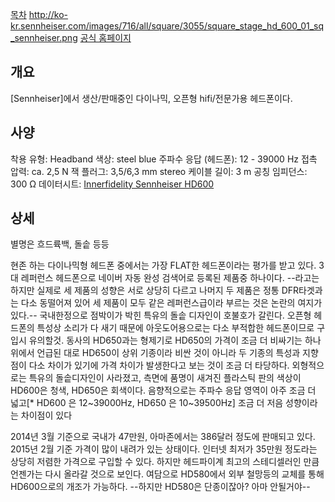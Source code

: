 [[목차]]
http://ko-kr.sennheiser.com/images/716/all/square/3055/square_stage_hd_600_01_sq_sennheiser.png
[http://ko-kr.sennheiser.com/best-audio-headphones-high-end-stereo-hifi-hd-600 공식 홈페이지]

== 개요 ==
[Sennheiser]에서 생산/판매중인 다이나믹, 오픈형 hifi/전문가용 헤드폰이다.

== 사양 ==
착용 유형:	 Headband
색상:	 steel blue
주파수 응답 (헤드폰):	 12 - 39000 Hz
접촉 압력:	 ca. 2,5 N
잭 플러그:	 3,5/6,3 mm stereo
케이블 길이:	 3 m
공칭 임피던스:	 300 Ω
데이터시트: [http://www.innerfidelity.com/images/SennheiserHD600.pdf Innerfidelity Sennheiser HD600]

== 상세 ==
별명은 흐드륙백, 돌솥 등등

현존 하는 다이나믹형 헤드폰 중에서는 가장 FLAT한 헤드폰이라는 평가를 받고 있다.
3대 레퍼런스 헤드폰으로 네이버 자동 완성 검색어로 등록된 제품중 하나이다.
--라고는 하지만 실제로 세 제품의 성향은 서로 상당히 다르고 나머지 두 제품은 정통 DFR타겟과는 다소 동떨어져 있어 세 제품이 모두 같은 레퍼런스급이라 부르는 것은 논란의 여지가 있다.--
국내한정으로 점박이가 박힌 특유의 돌솥 디자인이 호불호가 갈린다.
오픈형 헤드폰의 특성상 소리가 다 새기 때문에 아웃도어용으로는 다소 부적합한 헤드폰이므로 구입시 유의할것.
동사의 HD650과는 형제기로 HD650의 가격이 조금 더 비싸기는 하나 위에서 언급된 대로 HD650이 상위 기종이라 비싼 것이 아니라 두 기종의 특성과 지향점이 다소 차이가 있기에 가격 차이가 발생한다고 보는 것이 조금 더 타당하다. 외형적으로는 특유의 돌솥디자인이 사라졌고, 측면에 품명이 새겨진 플라스틱 판의 색상이 HD600은 청색, HD650은 회색이다. 음향적으로는 주파수 응답 영역이 아주 조금 더 넓고[* HD600 은 12~39000Hz, HD650 은 10~39500Hz] 조금 더 저음 성향이라는 차이점이 있다

2014년 3월 기준으로 국내가 47만원, 아마존에서는 386달러 정도에 판매되고 있다.
2015년 2월 기준 가격이 많이 내려가 있는 상태이다. 인터넷 최저가 35만원 정도라는 상당히 저렴한 가격으로 구입할 수 있다. 하지만 헤드파이계 최고의 스테디셀러인 만큼 언젠가는 다시 올라갈 것으로 보인다. 
여담으로 HD580에서 외부 철망등의 교체를 통해 HD600으로의 개조가 가능하다. --하지만 HD580은 단종이잖아? 아마 안될거야--
